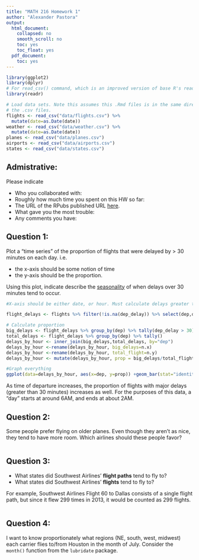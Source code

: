 ```yaml
---
title: "MATH 216 Homework 1"
author: "Alexander Pastora"
output:
  html_document:
    collapsed: no
    smooth_scroll: no
    toc: yes
    toc_float: yes
  pdf_document:
    toc: yes
---
```


```r
library(ggplot2)
library(dplyr)
# For read_csv() command, which is an improved version of base R's read.csv()
library(readr) 

# Load data sets. Note this assumes this .Rmd files is in the same directory as
# the .csv files.
flights <- read_csv("data/flights.csv") %>% 
  mutate(date=as.Date(date))
weather <- read_csv("data/weather.csv") %>% 
  mutate(date=as.Date(date))
planes <- read_csv("data/planes.csv")
airports <- read_csv("data/airports.csv")
states <- read_csv("data/states.csv")
```





## Admistrative:

Please indicate

* Who you collaborated with:
* Roughly how much time you spent on this HW so far:
* The URL of the RPubs published URL [here](https://www.nhl.com/).
* What gave you the most trouble:
* Any comments you have:





## Question 1:

Plot a "time series" of the proportion of flights that were delayed by > 30 minutes on each day.  i.e.
 
* the x-axis should be some notion of time
* the y-axis should be the proportion.

Using this plot, indicate describe the
[seasonality](https://en.wikipedia.org/wiki/Seasonality) of when delays over 30
minutes tend to occur.

```r
#X-axis should be either date, or hour. Must calculate delays greater than 30 min.

flight_delays <- flights %>% filter(!is.na(dep_delay)) %>% select(dep,dep_delay)

# Calculate proportion
big_delays <- flight_delays %>% group_by(dep) %>% tally(dep_delay > 30)
total_delays <- flight_delays %>% group_by(dep) %>% tally()
delays_by_hour <- inner_join(big_delays,total_delays, by="dep")
delays_by_hour <-rename(delays_by_hour, big_delays=n.x)
delays_by_hour <-rename(delays_by_hour, total_flight=n.y)
delays_by_hour <- mutate(delays_by_hour, prop = big_delays/total_flight)

#Graph everything
ggplot(data=delays_by_hour, aes(x=dep, y=prop)) +geom_bar(stat="identity") + geom_smooth(se=FALSE)
```

As time of departure increases, the proportion of flights with major delays (greater than 30 minutes) increases as well. For the purposes of this data, a "day" starts at around 6AM, and ends at about 2AM.



## Question 2:

Some people prefer flying on older planes.  Even though they aren't as nice,
they tend to have more room.  Which airlines should these people favor?

```r

```





## Question 3:

* What states did Southwest Airlines' **flight paths** tend to fly to?
* What states did Southwest Airlines' **flights** tend to fly to?

For example, Southwest Airlines Flight 60 to Dallas consists of a single flight
path, but since it flew 299 times in 2013, it would be counted as 299 flights.

```r

```





## Question 4:

I want to know proportionately what regions (NE, south, west, midwest) each 
carrier flies to/from Houston in the month of July.  Consider the `month()`
function from the `lubridate` package.

```r

```
